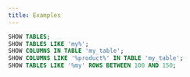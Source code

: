 ```yaml
---
title: Examples
---
```


```sql
SHOW TABLES;
SHOW TABLES LIKE 'my%';
SHOW COLUMNS IN TABLE 'my_table';
SHOW COLUMNS LIKE '%product%' IN TABLE 'my_table';
SHOW TABLES LIKE '%my' ROWS BETWEEN 100 AND 150;
```